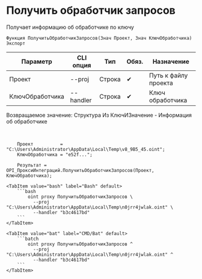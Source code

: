 ﻿---
sidebar_position: 3
---


# Получить обработчик запросов
 Получает информацию об обработчике по ключу



`Функция ПолучитьОбработчикЗапросов(Знач Проект, Знач КлючОбработчика) Экспорт`

  | Параметр | CLI опция | Тип | Обяз. | Назначение |
  |-|-|-|-|-|
  | Проект | --proj | Строка | &#x2714; | Путь к файлу проекта |
  | КлючОбработчика | --handler | Строка | &#x2714; | Ключ обработчика |

  
  Возвращаемое значение:   Структура Из КлючИЗначение - Информация об обработчике

<br/>




```bsl title="Пример использования для 1С:Предприятие/OneScript"
    Проект          = "C:\Users\Administrator\AppData\Local\Temp\v8_9B5_45.oint";
    КлючОбработчика = "e52f...";

    Результат = OPI_ПроксиИнтеграций.ПолучитьОбработчикЗапросов(Проект, КлючОбработчика);
```
    

 <Tabs>
  
    <TabItem value="bash" label="Bash" default>
        ```bash
            oint proxy ПолучитьОбработчикЗапросов \
              --proj "C:\Users\Administrator\AppData\Local\Temp\n0jrr4jwlak.oint" \
              --handler "b3c4617bd"
        ```
    </TabItem>
  
    <TabItem value="bat" label="CMD/Bat" default>
        ```batch
            oint proxy ПолучитьОбработчикЗапросов ^
              --proj "C:\Users\Administrator\AppData\Local\Temp\n0jrr4jwlak.oint" ^
              --handler "b3c4617bd"
        ```
    </TabItem>
</Tabs>




